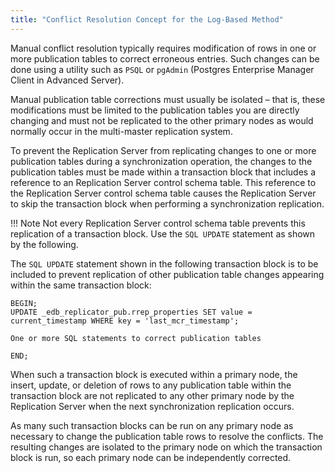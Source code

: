 ```yaml
---
title: "Conflict Resolution Concept for the Log-Based Method"
---
```


<div id="conflict_resolution_for_log_based" class="registered_link"></div>

Manual conflict resolution typically requires modification of rows in one or more publication tables to correct erroneous entries. Such changes can be done using a utility such as `PSQL` or `pgAdmin` (Postgres Enterprise Manager Client in Advanced Server).

Manual publication table corrections must usually be isolated – that is, these modifications must be limited to the publication tables you are directly changing and must not be replicated to the other primary nodes as would normally occur in the multi-master replication system.

To prevent the Replication Server from replicating changes to one or more publication tables during a synchronization operation, the changes to the publication tables must be made within a transaction block that includes a reference to an Replication Server control schema table. This reference to the Replication Server control schema table causes the Replication Server to skip the transaction block when performing a synchronization replication.

!!! Note
    Not every Replication Server control schema table prevents this replication of a transaction block. Use the `SQL UPDATE` statement as shown by the following.

The `SQL UPDATE` statement shown in the following transaction block is to be included to prevent replication of other publication table changes appearing within the same transaction block:

```text
BEGIN;
UPDATE _edb_replicator_pub.rrep_properties SET value = current_timestamp WHERE key = 'last_mcr_timestamp';

One or more SQL statements to correct publication tables

END;
```

When such a transaction block is executed within a primary node, the insert, update, or deletion of rows to any publication table within the transaction block are not replicated to any other primary node by the Replication Server when the next synchronization replication occurs.

As many such transaction blocks can be run on any primary node as necessary to change the publication table rows to resolve the conflicts. The resulting changes are isolated to the primary node on which the transaction block is run, so each primary node can be independently corrected.
